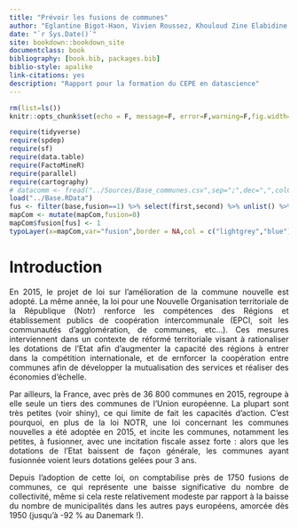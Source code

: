 --- 
title: "Prévoir les fusions de communes"
author: "Eglantine Bigot-Haon, Vivien Roussez, Khouloud Zine Elabidine aka les **datagourdes**"
date: "`r Sys.Date()`"
site: bookdown::bookdown_site
documentclass: book
bibliography: [book.bib, packages.bib]
biblio-style: apalike
link-citations: yes
description: "Rapport pour la formation du CEPE en datascience"
---

```{r setup, include=FALSE}
rm(list=ls())
knitr::opts_chunk$set(echo = F, message=F, error=F,warning=F,fig.width=6, fig.height=6)

```

```{r,echo=FALSE}
require(tidyverse)
require(spdep)
require(sf)
require(data.table)
require(FactoMineR)
require(parallel)
require(cartography)
# datacomm <- fread("../Sources/Base_communes.csv",sep=";",dec=",",colClasses = c("REG"="chr"))
load("../Base.RData")
fus <- filter(base,fusion==1) %>% select(first,second) %>% unlist() %>% unique()
mapCom <- mutate(mapCom,fusion=0)
mapCom$fusion[fus] <- 1
typoLayer(x=mapCom,var="fusion",border = NA,col = c("lightgrey","blue"),legend.pos = "n")
```

<style> body {text-align: justify}  </style>

# Introduction

En 2015, le projet de loi sur l'amélioration de la commune nouvelle est adopté. La même année, la loi pour une Nouvelle Organisation territoriale de la République (Notr) renforce les compétences des Régions et établissement publics de coopération intercommunale (EPCI, soit les communautés d'agglomération, de communes, etc...). Ces mesures  interviennent dans un contexte de réformé territoriale visant à rationaliser les dotations de l'Etat afin d'augmenter la capacité des régions à entrer dans la compétition internationale, et de ernforcer la coopération entre communes afin de développer la mutualisation des services et réaliser des économies d'échelle.

Par ailleurs, la France, avec près de 36 800 communes en 2015, regroupe à elle seule un tiers des communes de l’Union européenne. La plupart sont très petites (voir shiny), ce qui limite de fait les capacités d'action. C'est pourquoi, en plus de la loi NOTR, une loi concernant les communes nouvelles a été adoptée en 2015, et incite les communes, notamment les petites, à fusionner, avec une incitation fiscale assez forte : alors que les dotations de l'Etat baissent de façon générale, les communes ayant fusionnée voient leurs dotations gelées pour 3 ans. 

Depuis l'adoption de cette loi, on comptabilise près de 1750 fusions de communes, ce qui représente une baisse significative du nombre de collectivité, même si cela reste relativement modeste par rapport à la baisse du nombre de municipalités dans les autres pays européens, amorcée dès 1950 (jusqu'à -92 % au Danemark !).




